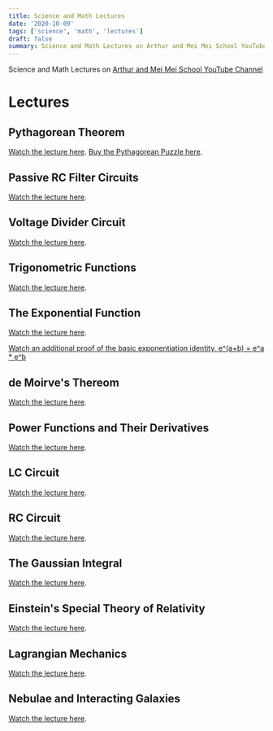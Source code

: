 ```yaml
---
title: Science and Math Lectures
date: '2020-10-09'
tags: ['science', 'math', 'lectures']
draft: false
summary: Science and Math Lectures on Arthur and Mei Mei School YouTube Channel
---
```


Science and Math Lectures on [Arthur and Mei Mei School YouTube Channel](https://www.youtube.com/channel/UCsG2_wYtteZ3iEx0POkHSWQ)

# Lectures

## Pythagorean Theorem

[Watch the lecture here](https://www.youtube.com/watch?v=IAJJml6Dr-s). [Buy the Pythagorean Puzzle here](https://www.etsy.com/shop/MathManipulatives).

## Passive RC Filter Circuits

[Watch the lecture here](https://www.youtube.com/watch?v=zHpEoPHfMhY).

## Voltage Divider Circuit

[Watch the lecture here](https://www.youtube.com/watch?v=87SxO-NP0XU).

## Trigonometric Functions

[Watch the lecture here](https://www.youtube.com/watch?v=f87v9DIEnRE).

## The Exponential Function

[Watch the lecture here](https://www.youtube.com/watch?v=17zoszGPd6k).

[Watch an additional proof of the basic exponentiation identity, e^(a+b) = e^a \* e^b](https://www.youtube.com/watch?v=m8tSDSJ6y2w)

## de Moirve's Thereom

[Watch the lecture here](https://www.youtube.com/watch?v=alm7uI5vzcc).

## Power Functions and Their Derivatives

[Watch the lecture here](https://www.youtube.com/watch?v=uaqxW7gOFa0).

## LC Circuit

[Watch the lecture here](https://www.youtube.com/watch?v=OF3AUQ2tOfk).

## RC Circuit

[Watch the lecture here](https://www.youtube.com/watch?v=-cidEbAdsZ0).

## The Gaussian Integral

[Watch the lecture here](https://www.youtube.com/watch?v=xIOs2ysIqn8).

## Einstein's Special Theory of Relativity

[Watch the lecture here](https://www.youtube.com/watch?v=fNrItQM3WBA).

## Lagrangian Mechanics

[Watch the lecture here](https://www.youtube.com/watch?v=cpKcIsJZKlM).

## Nebulae and Interacting Galaxies

[Watch the lecture here](https://www.youtube.com/watch?v=1u6OkgRPVgc).
